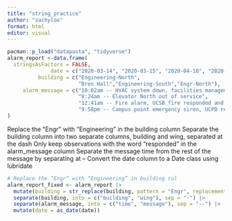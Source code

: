 ```yaml
---
title: "string_practice"
author: "zachyloo"
format: html
editor: visual
---
```


```r
pacman::p_load("datapasta", "tidyverse")
alarm_report <-data.frame(
  stringsAsFactors = FALSE,
              date = c("2020-03-14", "2020-03-15", "2020-04-10", "2020-04-18"),
          building = c("Engineering-North",
                       "Bren Hall","Engineering-South","Engr-North"),
     alarm_message = c("10:02am -- HVAC system down, facilities management alerted",
                       "8:24am -- Elevator North out of service",
                       "12:41am -- Fire alarm, UCSB fire responded and cleared",
                       "9:58pm -- Campus point emergency siren, UCPD responded")
)
```

Replace the “Engr” with “Engineering” in the building column
Separate the building column into two separate columns, building and wing, separated at the dash
Only keep observations with the word “responded” in the alarm_message column
Separate the message time from the rest of the message by separating at --
Convert the date column to a Date class using lubridate

```r
# Replace the “Engr” with “Engineering” in building col
alarm_report_fixed <- alarm_report |> 
  mutate(building = str_replace(building, pattern = "Engr", replacement = "Engineering")) |> 
  separate(building, into = c("building", "wing"), sep = "-") |> 
  separate(alarm_message, into = c("time", "message"), sep = "--") |> 
  mutate(date = as_date(date))
```

